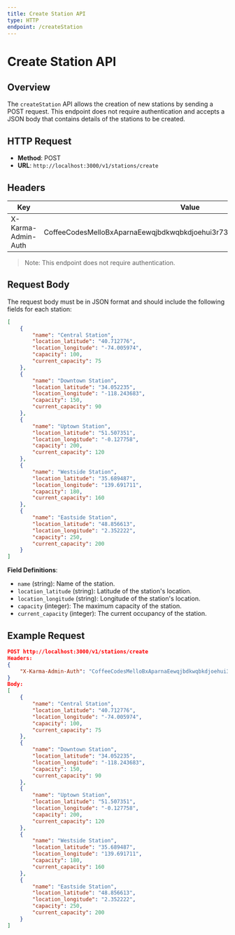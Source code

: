 ```yaml
---
title: Create Station API
type: HTTP
endpoint: /createStation
---
```


# Create Station API

## Overview

The `createStation` API allows the creation of new stations by sending a POST request. This endpoint does not require authentication and accepts a JSON body that contains details of the stations to be created.

## HTTP Request

- **Method**: POST
- **URL**: `http://localhost:3000/v1/stations/create`

## Headers

| Key                    | Value                                                                                               |
|------------------------|-----------------------------------------------------------------------------------------------------|
| X-Karma-Admin-Auth     | CoffeeCodesMelloBxAparnaEewqjbdkwqbkdjoehui3r7328grehjvdjvchjiuiudhsjkhkjsadab                      |

> Note: This endpoint does not require authentication.

## Request Body

The request body must be in JSON format and should include the following fields for each station:

```json
[
    {
        "name": "Central Station",
        "location_latitude": "40.712776",
        "location_longitude": "-74.005974",
        "capacity": 100,
        "current_capacity": 75
    },
    {
        "name": "Downtown Station",
        "location_latitude": "34.052235",
        "location_longitude": "-118.243683",
        "capacity": 150,
        "current_capacity": 90
    },
    {
        "name": "Uptown Station",
        "location_latitude": "51.507351",
        "location_longitude": "-0.127758",
        "capacity": 200,
        "current_capacity": 120
    },
    {
        "name": "Westside Station",
        "location_latitude": "35.689487",
        "location_longitude": "139.691711",
        "capacity": 180,
        "current_capacity": 160
    },
    {
        "name": "Eastside Station",
        "location_latitude": "48.856613",
        "location_longitude": "2.352222",
        "capacity": 250,
        "current_capacity": 200
    }
]
```

**Field Definitions**:

- `name` (string): Name of the station.
- `location_latitude` (string): Latitude of the station's location.
- `location_longitude` (string): Longitude of the station's location.
- `capacity` (integer): The maximum capacity of the station.
- `current_capacity` (integer): The current occupancy of the station.

## Example Request

```json
POST http://localhost:3000/v1/stations/create
Headers:
{
    "X-Karma-Admin-Auth": "CoffeeCodesMelloBxAparnaEewqjbdkwqbkdjoehui3r7328grehjvdjvchjiuiudhsjkhkjsadab"
}
Body:
[
    {
        "name": "Central Station",
        "location_latitude": "40.712776",
        "location_longitude": "-74.005974",
        "capacity": 100,
        "current_capacity": 75
    },
    {
        "name": "Downtown Station",
        "location_latitude": "34.052235",
        "location_longitude": "-118.243683",
        "capacity": 150,
        "current_capacity": 90
    },
    {
        "name": "Uptown Station",
        "location_latitude": "51.507351",
        "location_longitude": "-0.127758",
        "capacity": 200,
        "current_capacity": 120
    },
    {
        "name": "Westside Station",
        "location_latitude": "35.689487",
        "location_longitude": "139.691711",
        "capacity": 180,
        "current_capacity": 160
    },
    {
        "name": "Eastside Station",
        "location_latitude": "48.856613",
        "location_longitude": "2.352222",
        "capacity": 250,
        "current_capacity": 200
    }
]
```